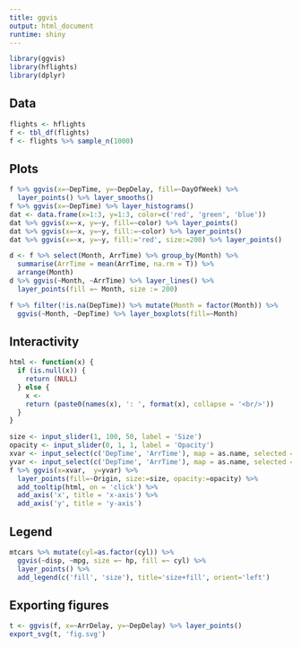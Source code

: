 ```yaml
---
title: ggvis
output: html_document
runtime: shiny
---
```



```r
library(ggvis)
library(hflights)
library(dplyr)
```

## Data

```r
flights <- hflights
f <- tbl_df(flights)
f <- flights %>% sample_n(1000)
```

## Plots

```r
f %>% ggvis(x=~DepTime, y=~DepDelay, fill=~DayOfWeek) %>%
  layer_points() %>% layer_smooths()
f %>% ggvis(x=~DepTime) %>% layer_histograms()
dat <- data.frame(x=1:3, y=1:3, color=c('red', 'green', 'blue'))
dat %>% ggvis(x=~x, y=~y, fill=~color) %>% layer_points()
dat %>% ggvis(x=~x, y=~y, fill:=~color) %>% layer_points()
dat %>% ggvis(x=~x, y=~y, fill:='red', size:=200) %>% layer_points()
```

```r
d <- f %>% select(Month, ArrTime) %>% group_by(Month) %>%
  summarise(ArrTime = mean(ArrTime, na.rm = T)) %>%
  arrange(Month)
d %>% ggvis(~Month, ~ArrTime) %>% layer_lines() %>%
  layer_points(fill =~ Month, size := 200)
```

```r
f %>% filter(!is.na(DepTime)) %>% mutate(Month = factor(Month)) %>%
  ggvis(~Month, ~DepTime) %>% layer_boxplots(fill=~Month)
```

## Interactivity

```r
html <- function(x) {
  if (is.null(x)) {
    return (NULL)
  } else {
    x <-
    return (paste0(names(x), ': ', format(x), collapse = '<br/>'))
  }
}

size <- input_slider(1, 100, 50, label = 'Size')
opacity <- input_slider(0, 1, 1, label = 'Opacity')
xvar <- input_select(c('DepTime', 'ArrTime'), map = as.name, selected = 'DepTime')
yvar <- input_select(c('DepTime', 'ArrTime'), map = as.name, selected = 'ArrTime')
f %>% ggvis(x=xvar,  y=yvar) %>%
  layer_points(fill=~Origin, size:=size, opacity:=opacity) %>%
  add_tooltip(html, on = 'click') %>%
  add_axis('x', title = 'x-axis') %>%
  add_axis('y', title = 'y-axis')
```

## Legend

```r
mtcars %>% mutate(cyl=as.factor(cyl)) %>%
  ggvis(~disp, ~mpg, size =~ hp, fill =~ cyl) %>%
  layer_points() %>%
  add_legend(c('fill', 'size'), title='size+fill', orient='left')
```

## Exporting figures

```r
t <- ggvis(f, x=~ArrDelay, y=~DepDelay) %>% layer_points()
export_svg(t, 'fig.svg')
```
